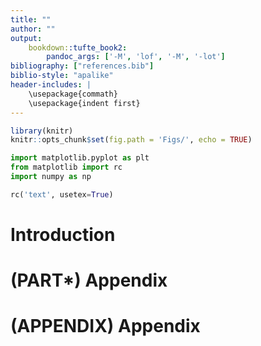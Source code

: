 ```yaml
---
title: ""
author: ""
output:
    bookdown::tufte_book2:
        pandoc_args: ['-M', 'lof', '-M', '-lot']
bibliography: ["references.bib"]
biblio-style: "apalike"
header-includes: |
    \usepackage{commath}
    \usepackage{indent first}
---
```


```r

library(knitr)
knitr::opts_chunk$set(fig.path = 'Figs/', echo = TRUE)

```

```python
import matplotlib.pyplot as plt
from matplotlib import rc
import numpy as np

rc('text', usetex=True)
```

# Introduction

# (PART\*) Appendix {-}

# (APPENDIX) Appendix {-}